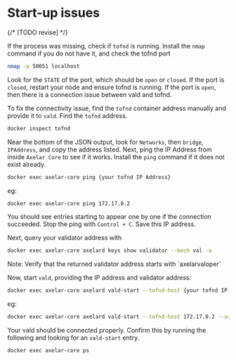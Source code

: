 # Start-up issues


{/* [TODO revise] */}

If the process was missing, check if `tofnd` is running. Install the `nmap` command if you do not have it, and check the tofnd port

```bash
nmap -p 50051 localhost
```

Look for the `STATE` of the port, which should be `open` or `closed`. If the port is `closed`, restart your node and ensure tofnd is running. If the port is `open`, then there is a connection issue between vald and tofnd.

To fix the connectivity issue, find the `tofnd` container address manually and provide it to `vald`.
Find the `tofnd` address.

```bash
docker inspect tofnd
```

Near the bottom of the JSON output, look for `Networks`, then `bridge`, `IPAddress`, and copy the address listed.
Next, ping the IP Address from inside `Axelar Core` to see if it works. Install the `ping` command if it does not exist already.

```bash
docker exec axelar-core ping {your tofnd IP Address}
```

eg:

```bash
docker exec axelar-core ping 172.17.0.2
```

You should see entries starting to appear one by one if the connection succeeded. Stop the ping with `Control + C`.
Save this IP address.

Next, query your validator address with

```bash
docker exec axelar-core axelard keys show validator --bech val -a
```

<Callout emoji="📝">
  Note: Verify that the returned validator address starts with `axelarvaloper`
</Callout>

Now, start `vald`, providing the IP address and validator address:

```bash
docker exec axelar-core axelard vald-start --tofnd-host {your tofnd IP Address} --validator-addr {your validator address} --node {your axelar-core IP address}
```
eg:
```bash
docker exec axelar-core axelard vald-start --tofnd-host 172.17.0.2 --validator-addr axelarvaloper1y4vplrpdaqplje8q4p4j32t3cqqmea9830umwl
```



Your vald should be connected properly. Confirm this by running the following and looking for an `vald-start` entry.
```bash
docker exec axelar-core ps
```